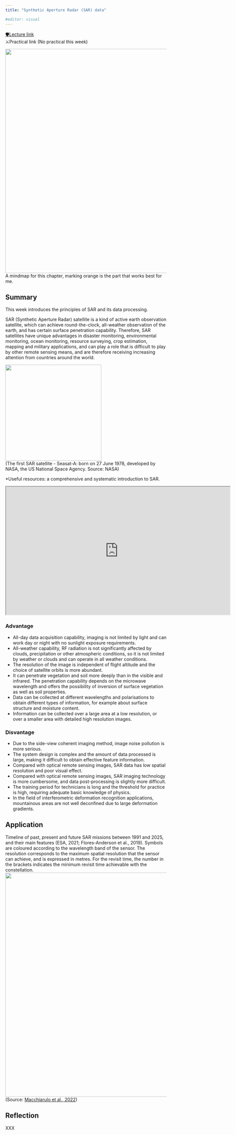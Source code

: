 ```yaml
---
title: "Synthetic Aperture Radar (SAR) data"

#editor: visual
---
```


[🛡Lecture link](https://andrewmaclachlan.github.io/CASA0023-lecture-9/#1)<br/> ⚔️Practical link (No practical this week)<br/>

<img src="https://raw.githubusercontent.com/Murphy829/RSETEST/cfad0da659f496bf719127057fe096a910dbfa5b/imgs/mindmaps/9%2BSynthetic%2BAperture%2BRadar%2B(SAR)%2Bdata.svg" width="700"/><br/> A mindmap for this chapter, marking orange is the part that works best for me.

## Summary

This week introduces the principles of SAR and its data processing. 

SAR (Synthetic Aperture Radar) satellite is a kind of active earth observation satellite, which can achieve round-the-clock, all-weather observation of the earth, and has certain surface penetration capability. Therefore, SAR satellites have unique advantages in disaster monitoring, environmental monitoring, ocean monitoring, resource surveying, crop estimation, mapping and military applications, and can play a role that is difficult to play by other remote sensing means, and are therefore receiving increasing attention from countries around the world.

<img src="http://www.microsate.com/xw/gzdt/202011/W020201127565047800525.jpg"/ width=300><br/>
(The first SAR satellite - Seasat-A: born on 27 June 1978, developed by NASA, the US National Space Agency. Source: NASA)

*Useful resources: a comprehensive and systematic introduction to SAR.
```{=html}
<iframe width="700" height="400" src="https://medium.com/the-downlinq/sar-101-an-introduction-to-synthetic-aperture-radar-2f0b6246c4a0" title="SAR 101: An Introduction to Synthetic Aperture Radar"></iframe>
```

### Advantage

- All-day data acquisition capability, imaging is not limited by light and can work day or night with no sunlight exposure requirements.
- All-weather capability, RF radiation is not significantly affected by clouds, precipitation or other atmospheric conditions, so it is not limited by weather or clouds and can operate in all weather conditions.
- The resolution of the image is independent of flight altitude and the choice of satellite orbits is more abundant.
- It can penetrate vegetation and soil more deeply than in the visible and infrared. The penetration capability depends on the microwave wavelength and  offers the possibility of inversion of surface vegetation as well as soil properties.
- Data can be collected at different wavelengths and polarisations to obtain different types of information, for example about surface structure and  moisture content.
- Information can be collected over a large area at a low resolution, or over a smaller area with detailed high resolution images.

### Disvantage

- Due to the side-view coherent imaging method, image noise pollution is more serious.
- The system design is complex and the amount of data processed is large, making it difficult to obtain effective feature information.
- Compared with optical remote sensing images, SAR data has low spatial resolution and poor visual effect.
- Compared with optical remote sensing images, SAR imaging technology is more cumbersome, and data post-processing is slightly more difficult. 
- The training period for technicians is long and the threshold for practice is high, requiring adequate basic knowledge of physics.
- In the field of interferometric deformation recognition applications, mountainous areas are not well deconfined due to large deformation gradients.


## Application

Timeline of past, present and future SAR missions between 1991 and 2025, and their main features (ESA, 2021; Flores-Anderson et al., 2019). Symbols are coloured according to the wavelength band of the sensor. The resolution corresponds to the maximum spatial resolution that the sensor can achieve, and is expressed in metres. For the revisit time, the number in the brackets indicates the minimum revisit time achievable with the constellation.
<img src ="https://www.researchgate.net/profile/Giorgia-Giardina/publication/356791826/figure/fig2/AS:1098557885026304@1638928018426/Timeline-of-past-present-and-future-SAR-missions-between-1991-and-2025-and-their-main.png"/ width=700><br/>
(Source: [Macchiarulo et al., 2022](https://www.researchgate.net/publication/356791826_Multi-Temporal_InSAR_for_transport_infrastructure_monitoring_Recent_trends_and_challenges))


## Reflection

XXX
